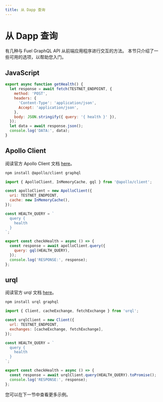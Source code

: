 ```yaml
---
title: 从 Dapp 查询
---
```


# 从 Dapp 查询

有几种与 Fuel GraphQL API 从前端应用程序进行交互的方法。
本节只介绍了一些可用的选项，以帮助您入门。

## JavaScript

```javascript
export async function getHealth() {
  let response = await fetch(TESTNET_ENDPOINT, {
    method: 'POST',
    headers: {
      'Content-Type': 'application/json',
      Accept: 'application/json',
    },
    body: JSON.stringify({ query: '{ health }' }),
  });
  let data = await response.json();
  console.log('DATA:', data);
}
```

## Apollo Client

阅读官方 Apollo Client 文档 [here](https://www.apollographql.com/apollo-client/)。

```bash
npm install @apollo/client graphql
```

```javascript
import { ApolloClient, InMemoryCache, gql } from '@apollo/client';

const apolloClient = new ApolloClient({
  uri: TESTNET_ENDPOINT,
  cache: new InMemoryCache(),
});

const HEALTH_QUERY = `
  query {
    health
  }
`;

export const checkHealth = async () => {
  const response = await apolloClient.query({
    query: gql(HEALTH_QUERY),
  });
  console.log('RESPONSE:', response);
};
```

## urql

阅读官方 urql 文档 [here](https://formidable.com/open-source/urql/)。

```bash
npm install urql graphql
```

```javascript
import { Client, cacheExchange, fetchExchange } from 'urql';

const urqlClient = new Client({
  url: TESTNET_ENDPOINT,
  exchanges: [cacheExchange, fetchExchange],
});

const HEALTH_QUERY = `
  query {
    health
  }
`;

export const checkHealth = async () => {
  const response = await urqlClient.query(HEALTH_QUERY).toPromise();
  console.log('RESPONSE:', response);
};
```

您可以在下一节中查看更多示例。
